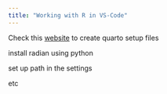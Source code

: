 ```yaml
---
title: "Working with R in VS-Code"
---
```


Check this [website](https://cran.r-project.org/web/packages/rUM/vignettes/O1_make_research_project.html) to create quarto setup files 

install radian using python

set up path in the settings

etc